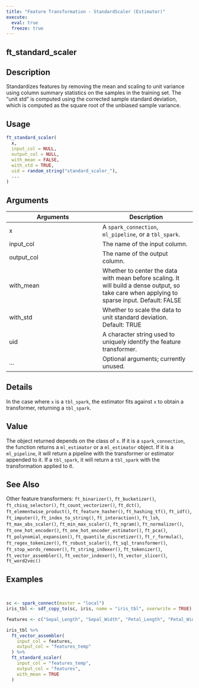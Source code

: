 ```yaml
---
title: "Feature Transformation - StandardScaler (Estimator)"
execute:
  eval: true
  freeze: true
---
```


## ft_standard_scaler

## Description
Standardizes features by removing the mean and scaling to unit variance using column summary statistics on the samples in the training set. The "unit std" is computed using the corrected sample standard deviation, which is computed as the square root of the unbiased sample variance.


## Usage
```r
ft_standard_scaler(
  x,
  input_col = NULL,
  output_col = NULL,
  with_mean = FALSE,
  with_std = TRUE,
  uid = random_string("standard_scaler_"),
  ...
)
```

## Arguments
|Arguments|Description|
|---|---|
| x | A `spark_connection`, `ml_pipeline`, or a `tbl_spark`. |
| input_col | The name of the input column. |
| output_col | The name of the output column. |
| with_mean | Whether to center the data with mean before scaling. It will build a dense output, so take care when applying to sparse input. Default: FALSE |
| with_std | Whether to scale the data to unit standard deviation. Default: TRUE |
| uid | A character string used to uniquely identify the feature transformer. |
| ... | Optional arguments; currently unused. |

## Details
In the case where `x` is a `tbl_spark`, the estimator fits against `x` to obtain a transformer, returning a `tbl_spark`.

## Value
The object returned depends on the class of `x`. If it is a `spark_connection`, the function returns a `ml_estimator` or a `ml_estimator` object. If it is a `ml_pipeline`, it will return a pipeline with the transformer or estimator appended to it. If a `tbl_spark`, it will return a `tbl_spark` with the transformation applied to it.





## See Also
Other feature transformers: `ft_binarizer()`, `ft_bucketizer()`, `ft_chisq_selector()`, `ft_count_vectorizer()`, `ft_dct()`, `ft_elementwise_product()`, `ft_feature_hasher()`, `ft_hashing_tf()`, `ft_idf()`, `ft_imputer()`, `ft_index_to_string()`, `ft_interaction()`, `ft_lsh`, `ft_max_abs_scaler()`, `ft_min_max_scaler()`, `ft_ngram()`, `ft_normalizer()`, `ft_one_hot_encoder()`, `ft_one_hot_encoder_estimator()`, `ft_pca()`, `ft_polynomial_expansion()`, `ft_quantile_discretizer()`, `ft_r_formula()`, `ft_regex_tokenizer()`, `ft_robust_scaler()`, `ft_sql_transformer()`, `ft_stop_words_remover()`, `ft_string_indexer()`, `ft_tokenizer()`, `ft_vector_assembler()`, `ft_vector_indexer()`, `ft_vector_slicer()`, `ft_word2vec()`

## Examples
```r


sc <- spark_connect(master = "local")
iris_tbl <- sdf_copy_to(sc, iris, name = "iris_tbl", overwrite = TRUE)

features <- c("Sepal_Length", "Sepal_Width", "Petal_Length", "Petal_Width")

iris_tbl %>%
  ft_vector_assembler(
    input_col = features,
    output_col = "features_temp"
  ) %>%
  ft_standard_scaler(
    input_col = "features_temp",
    output_col = "features",
    with_mean = TRUE
  )



```
